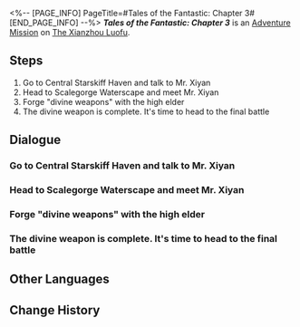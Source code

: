 <%-- [PAGE_INFO]
PageTitle=#Tales of the Fantastic: Chapter 3#
[END_PAGE_INFO] --%>
{{Stub|Dialogue.}}
{{Mission Infobox
|id            = 8002231
|title         = 
|image         = <!--Mission Tales of the Fantastic Chapter 3.png-->
|type          = Adventure
|event_name    = 
|chapter       = 
|requirements  = [[Adventure Mission]] ''[[Tales of the Fantastic: Chapter 2]]'' completed
|summary       = Mr. Xiyan has completed his stories, and surprisingly, he managed to find investors for them! If his stories succeed in the market, Mellow-Golden-Mayor may soon become Meager-Goner-Minor!
|characters    = (Dan Heng/Cold Dragon Young/High Elder MK2000/John Doe); ???; Mr. Xiyan; Trailblazer
|startLocation = [[The Xianzhou Luofu]] - [[Central Starskiff Haven]]
|world         = The Xianzhou Luofu
|area          = Central Starskiff Haven
|prev          = Tales of the Fantastic: Chapter 2
|next          = 
|rewards       = Stellar Jade*30; Traveler's Guide*3; Credit*30,000
}}
'''''Tales of the Fantastic: Chapter 3''''' is an [[Adventure Mission]] on [[The Xianzhou Luofu]].

==Steps==
# Go to Central Starskiff Haven and talk to Mr. Xiyan
# Head to Scalegorge Waterscape and meet Mr. Xiyan
# Forge "divine weapons" with the high elder
# The divine weapon is complete. It's time to head to the final battle

<!--
==Gameplay Notes==

--><!--
==Trial Character==

-->
==Dialogue==
{{Stub Dialogue}}
===Go to Central Starskiff Haven and talk to Mr. Xiyan===
{{Mission Description|type=adventure|location=Central Starskiff Haven|It's time to go listen to what Mr. Xiyan will make up for the next part of the story. Hopefully he'll hold himself back this time and don't write any more ridiculous twists and turns... Never mind. That's not gonna happen.}}
{{Dialogue Start}}
:{{tx}}
{{Dialogue End}}

===Head to Scalegorge Waterscape and meet Mr. Xiyan===
{{Mission Description|type=adventure|location=Scalegorge Waterscape|update|Mr. Xiyan invites you to meet him at Scalegorge Waterscape and says he prepared a "small surprise" for you. This sounds incredibly fishy, but he would never dare to hurt you out of all people. Just go.}}
{{Dialogue Start}}
:{{tx}}
{{Dialogue End}}

===Forge "divine weapons" with the high elder===
{{Mission Description|type=adventure|location=<!--to be added-->|update|Under Mr. Xiyan's direction, you're going to be playing against this "high elder" and drawing a perfect conclusion for this legendary tale. Thankfully this old thespian seems a little more reliable than Mr. Xiyan.}}
{{Dialogue Start}}
:{{tx}}
{{Dialogue End}}

===The divine weapon is complete. It's time to head to the final battle===
{{Mission Description|type=adventure|location=<!--to be added-->|update|The divine weapon has been completed, and victory is within reach. Mr. Xiyan is becoming more and more excited as he tells the story. His eyes are open wide as saucers and his voice gets louder and louder: "At this time, there is only one thought in (Trailblazer)'s head &mdash; The Lord Ravager must be destroyed so the Xianzhou can remain in peace."}}
{{Dialogue Start}}
:{{tx}}
{{Dialogue End}}

==Other Languages==
{{Other Languages
|en   = Tales of the Fantastic: Chapter 3
|zhs  = 评书奇谭•第三回
|zht  = 評書奇譚•第三回
|ja   = 講談奇譚・第三回
|ko   = 진기한 이야기•제3장
|es   = Narraciones extraordinarias: acto 3
|fr   = Contes fantastiques &mdash; Chapitre&nbsp;3
|ru   = Чудесные сказания. Глава III
|th   = เรื่องเล่าขานตำนานการผจญภัย: บทที่ 3
|vi   = Kỳ Truyện Bình Thư 3
|de   = Geschichten des Fantastischen – Kapitel 3
|id   = Dongeng Luar Biasa - Bag. 3
|pt   = Contos do Fantástico - Capítulo 3
}}

==Change History==
{{Change History|1.2}}
